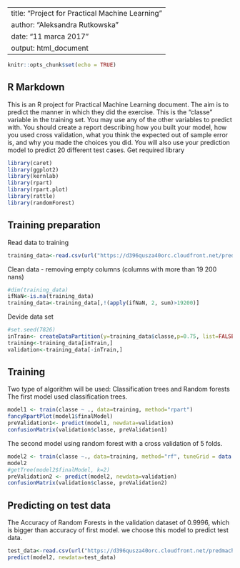 ---
title: "Project for Practical Machine Learning"
author: "Aleksandra Rutkowska"
date: "11 marca 2017"
output: html_document
--

```{r setup, include=FALSE}
knitr::opts_chunk$set(echo = TRUE)
```

## R Markdown

This is an R project for Practical Machine Learning document. 
The aim is to predict the manner in which they did the exercise. 
This is the "classe" variable in the training set. 
You may use any of the other variables to predict with. You should create a report describing how you built your model, how you used cross validation, what you think the expected out of sample error is, and why you made the choices you did. You will also use your prediction model to predict 20 different test cases.
Get required library
```{r message=FALSE}
library(caret)
library(ggplot2)
library(kernlab)
library(rpart)
library(rpart.plot)
library(rattle)
library(randomForest)
```
## Training preparation
Read data to training
```{r}
training_data<-read.csv(url("https://d396qusza40orc.cloudfront.net/predmachlearn/pml-training.csv"), na.strings=c("NA","#DIV/0!",""))

```
Clean data - removing empty columns (columns with more than 19 200 nans)
```{r }
#dim(training_data)
ifNaN<-is.na(training_data)
training_data<-training_data[,!(apply(ifNaN, 2, sum)>19200)]
```
Devide data set
```{r , echo=FALSE}
#set.seed(7826) 
inTrain<- createDataPartition(y=training_data$classe,p=0.75, list=FALSE)
training<-training_data[inTrain,]
validation<-training_data[-inTrain,]
```
## Training
Two type of algorithm will be used: Classification trees and Random forests
The first model used classification trees.
```{r}
model1 <- train(classe ~ ., data=training, method="rpart")
fancyRpartPlot(model1$finalModel)
preValidation1<- predict(model1, newdata=validation)
confusionMatrix(validation$classe, preValidation1)
```

The second model using random forest with a cross validation of 5 folds.
```{r message=FALSE }
model2 <- train(classe ~., data=training, method="rf", tuneGrid = data.frame(mtry = 3) )
model2
#getTree(model2$finalModel, k=2)
preValidation2 <- predict(model2, newdata=validation)
confusionMatrix(validation$classe, preValidation2)
```
## Predicting on test data
The Accuracy of Random Forests in the validation dataset of 0.9996, which is bigger than accuracy of first model. we choose this model to predict test data.
```{r, echo=FALSE}
test_data<-read.csv(url("https://d396qusza40orc.cloudfront.net/predmachlearn/pml-testing.csv"))
predict(model2, newdata=test_data)
```

